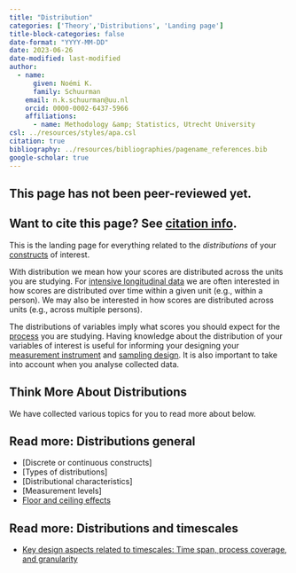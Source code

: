 ```yaml
---
title: "Distribution"
categories: ['Theory','Distributions', 'Landing page']
title-block-categories: false
date-format: "YYYY-MM-DD"
date: 2023-06-26
date-modified: last-modified
author:
  - name:
      given: Noémi K.
      family: Schuurman
    email: n.k.schuurman@uu.nl
    orcid: 0000-0002-6437-5966
    affiliations:
      - name: Methodology &amp; Statistics, Utrecht University
csl: ../resources/styles/apa.csl
citation: true
bibliography: ../resources/bibliographies/pagename_references.bib
google-scholar: true
---
```


::: callout-caution
## This page has not been peer-reviewed yet.
:::

::: callout-note
## Want to cite this page? See [citation info](distributions.html#citation).
:::

This is the landing page for everything related to the <i> distributions </i> of your [constructs](../your-study/constructs.qmd) of interest.

With distribution we mean how your scores are distributed across the units you are studying. For [intensive longitudinal data](../intensive-longitudinal-data.qmd) we are often interested in how scores are distributed over time within a given unit (e.g., within a person). We may also be interested in how scores are distributed across units (e.g., across multiple persons). 

The distributions of variables imply what scores you should expect for the [process](../processes.qmd) you are studying. Having knowledge about the distribution of your variables of interest is useful for informing your designing your [measurement instrument](../measurement/instrument.qmd) and [sampling design](../measurement/sampling.qmd). It is also important to take into account when you analyse collected data.

## Think More About Distributions

We have collected various topics for you to read more about below.

::: {.callout-note collapse="false"}
## Read more: Distributions general 
-   [Discrete or continuous constructs]
-   [Types of distributions]
-   [Distributional characteristics]
-   [Measurement levels]
-   [Floor and ceiling effects](distributions/floor-ceiling-effects.qmd)
:::

::: {.callout-note collapse="false"}
## Read more: Distributions and timescales 
-   [Key design aspects related to timescales: Time span, process coverage, and granularity](timescale/time-span-process-coverage-granularity.qmd)
:::


```{=html}
<!--
# Related pages

-   [Measurement coverage, time span, & granularity.](/TScale_MeasCoverage.html)

-   [Measuring and Relating Multiple Constructs Measured at Different Timescales](/TScale_RelatingConstructs.html)

-   [Capturing Regime Switches](/TScale_Switches.html)

-   [Event-Relations in ILD Measurement](/EventRelations.html)

-   [Measurement Burst Designs]
-->
```
